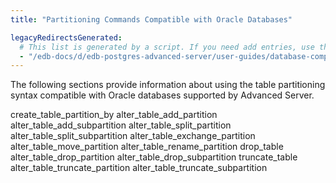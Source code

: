 ```yaml
---
title: "Partitioning Commands Compatible with Oracle Databases"

legacyRedirectsGenerated:
  # This list is generated by a script. If you need add entries, use the `legacyRedirects` key.
  - "/edb-docs/d/edb-postgres-advanced-server/user-guides/database-compatibility-for-oracle-developers-guide/10/Database_Compatibility_for_Oracle_Developers_Guide_10.1.105.html"
---
```


<div id="partitioning_commands_compatible_with_oracle_databases" class="registered_link"></div>

The following sections provide information about using the table partitioning syntax compatible with Oracle databases supported by Advanced Server.

<div class="toctree" maxdepth="4">

create_table_partition_by alter_table_add_partition alter_table_add_subpartition alter_table_split_partition alter_table_split_subpartition alter_table_exchange_partition alter_table_move_partition alter_table_rename_partition drop_table alter_table_drop_partition alter_table_drop_subpartition truncate_table alter_table_truncate_partition alter_table_truncate_subpartition

</div>
